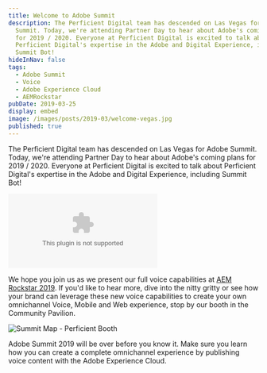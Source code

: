 ```yaml
---
title: Welcome to Adobe Summit
description: The Perficient Digital team has descended on Las Vegas for Adobe
  Summit. Today, we're attending Partner Day to hear about Adobe's coming plans
  for 2019 / 2020. Everyone at Perficient Digital is excited to talk about
  Perficient Digital's expertise in the Adobe and Digital Experience, including
  Summit Bot!
hideInNav: false
tags:
  - Adobe Summit
  - Voice
  - Adobe Experience Cloud
  - AEMRockstar
pubDate: 2019-03-25
display: embed
image: /images/posts/2019-03/welcome-vegas.jpg
published: true
---
```



  

The Perficient Digital team has descended on Las Vegas for Adobe Summit. Today, we're attending Partner Day to hear about Adobe's coming plans for 2019 / 2020\. Everyone at Perficient Digital is excited to talk about Perficient Digital's expertise in the Adobe and Digital Experience, including Summit Bot!

  

<Embed media="https://www.youtube.com/embed/DxxHAGzuz7A" type="embed" />

  

We hope you join us as we present our full voice capabilities at [AEM Rockstar 2019](http://bit.ly/2ICWriG). If you'd like to hear more, dive into the nitty gritty or see how your brand can leverage these new voice capabilities to create your own omnichannel Voice, Mobile and Web experience, stop by our booth in the Community Pavilion.

  

![Summit Map - Perficient Booth](/images/posts/2019-03/Summit-Map-Perficient-Booth.png)

  

Adobe Summit 2019 will be over before you know it. Make sure you learn how you can create a complete omnichannel experience by publishing voice content with the Adobe Experience Cloud.

  
